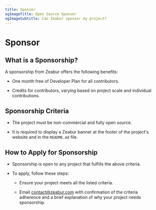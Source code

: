 ```yaml
---
title: Sponsor
ogImageTitle: Open Source Sponsor
ogImageSubtitle: Can Zeabur sponsor my project?
---
```


# Sponsor

## What is a Sponsorship?

A sponsorship from Zeabur offers the following benefits:

- One month free of Developer Plan for all contributors.

- Credits for contributors, varying based on project scale and individual contributions.

## Sponsorship Criteria

- The project must be non-commercial and fully open source.

- It is required to display a Zeabur banner at the footer of the project's website and in the `README.md` file.

## How to Apply for Sponsorship

- Sponsorship is open to any project that fulfills the above criteria.

- To apply, follow these steps:

    - Ensure your project meets all the listed criteria.

    - Email contact@zeabur.com with confirmation of the criteria adherence and a brief explanation of why your project needs sponsorship.​​